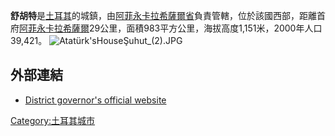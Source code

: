 '''舒胡特'''是[[土耳其|土耳其]]的城鎮，由[[阿菲永卡拉希薩爾省|阿菲永卡拉希薩爾省]]負責管轄，位於該國西部，距離首府[[阿菲永卡拉希薩爾|阿菲永卡拉希薩爾]]29公里，面積983平方公里，海拔高度1,151米，2000年人口39,421。
[[Image:Atatürk'sHouseŞuhut_(2).JPG|thumb]]
==外部連結==
* [http://www.suhut.gov.tr/ District governor's official website] {{tr icon}}

{{coord|38|32|N|30|33|E|region:TR_type:city|display=title}}

{{Turkey-geo-stub}}
[[Category:土耳其城市|Category:土耳其城市]]